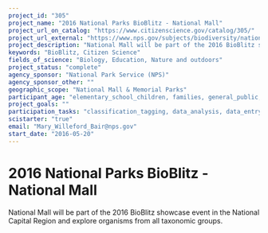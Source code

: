 ```yaml
---
project_id: "305"
project_name: "2016 National Parks BioBlitz - National Mall"
project_url_on_catalog: "https://www.citizenscience.gov/catalog/305/"
project_url_external: "https://www.nps.gov/subjects/biodiversity/national-parks-bioblitz.htm"
project_description: "National Mall will be part of the 2016 BioBlitz showcase event in the National Capital Region and explore organisms from all taxonomic groups."
keywords: "BioBlitz, Citizen Science"
fields_of_science: "Biology, Education, Nature and outdoors"
project_status: "complete"
agency_sponsor: "National Park Service (NPS)"
agency_sponsor_other: ""
geographic_scope: "National Mall & Memorial Parks"
participant_age: "elementary_school_children, families, general_public, middle_school_children, targeted_group, teens"
project_goals: ""
participation_tasks: "classification_tagging, data_analysis, data_entry, finding_entities, identification, learning, observation, site_selection_description, specimen_sample_collection"
scistarter: "true"
email: "Mary_Willeford_Bair@nps.gov"
start_date: "2016-05-20"
---
```


# 2016 National Parks BioBlitz - National Mall

National Mall will be part of the 2016 BioBlitz showcase event in the National Capital Region and explore organisms from all taxonomic groups.
